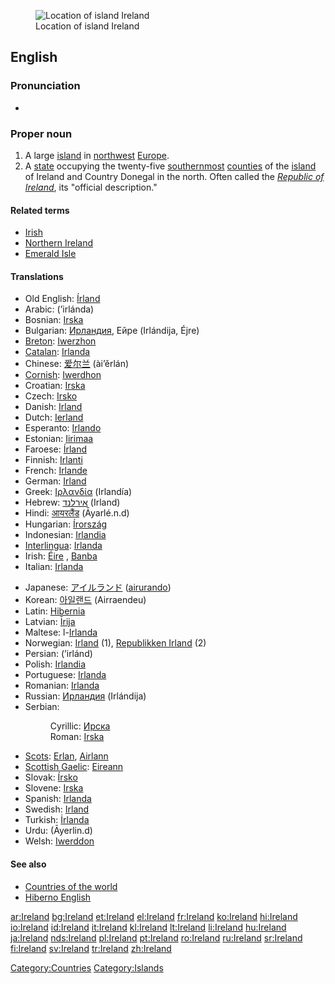 {{wikipedia}}
[[Image:LocationIslandIreland.png|thumbnail|Location of island Ireland]]
==English==

===Pronunciation===
{{rfap}}
*{{IPA|/ˈaɪərlənd/}}

===Proper noun===
{{en-proper noun}}

# A large [[island]] in [[northwest]] [[Europe]].
# A [[state]] occupying the twenty-five [[south]]ernmost [[county|counties]] of the [[island]] of Ireland and Country Donegal in the north. Often called the ''[[Republic of Ireland]]'', its "official description."

====Related terms====
*[[Irish]]
*[[Northern Ireland]]
*[[Emerald Isle]]

====Translations====
{{trans-top|Ireland}}
*Old English: [[Írland]]
*Arabic: {{ARchar|[[ايرلندا]]}} (’irlánda) {{f}}
*Bosnian: [[Irska#Bosnian|Irska]] {{f}}
*Bulgarian: [[Ирландия#Bulgarian|Ирландия]], Ейре (Irlándija, Éjre) {{f}}
*[[Breton]]: [[Iwerzhon]]
*[[Catalan]]: [[Irlanda]] {{f}}
*Chinese: [[爱尔兰]] (ài’ěrlán)
*[[Cornish]]: [[Iwerdhon]]
*Croatian: [[Irska#Croatian|Irska]] {{f}}
*Czech: [[Irsko]]
*Danish: [[Irland]]
*Dutch: [[Ierland]]
*Esperanto: [[Irlando]]
*Estonian: [[Iirimaa]]
*Faroese: [[Írland]]
*Finnish: [[Irlanti]]
*French: [[Irlande]] {{f}}
*German: [[Irland]]
*Greek: [[Ιρλανδία]] (Irlandía) {{f}}
*Hebrew: [[אירלנד]] (Irland)
*Hindi: [[आयरलैंड]] (Āyarlé.n.d)
*Hungarian: [[Írország]]
*Indonesian: [[Irlandia]]
*[[Interlingua]]: [[Irlanda]]
*Irish: [[Éire]] {{f}}, [[Banba]] {{f}}
*Italian: [[Irlanda]] {{f}}
{{trans-mid}}
*Japanese: [[アイルランド]] ([[airurando]])
*Korean: [[아일랜드]] (Airraendeu)
*Latin: [[Hibernia]]
*Latvian: [[Īrija]] {{f}}
*Maltese: l-[[Irlanda]]
*Norwegian: [[Irland]] (1), [[Republikken Irland]] (2)
*Persian: {{FAchar|[[ایرلند]]}} (’irlánd)
*Polish: [[Irlandia]] {{f}}
*Portuguese: [[Irlanda]]
*Romanian: [[Irlanda]] {{f}}
*Russian: [[Ирландия]] (Irlándija) {{f}}
*Serbian:
*:Cyrillic: [[Ирска#Serbian|Ирска]] {{f}}
*:Roman: [[Irska#Serbian|Irska]] {{f}}
*[[Scots]]: [[Erlan]], [[Airlann]]
*[[Scottish Gaelic]]: [[Eireann]] {{f}}
*Slovak: [[Írsko]] {{n}}
*Slovene: [[Irska#Slovene|Irska]] {{f}}
*Spanish: [[Irlanda]] {{f}}
*Swedish: [[Irland]] {{n}}
*Turkish: [[İrlanda]]
*Urdu: {{URchar|[[ائرلینڈ|آئرلینڈ]]}} (Āyerlin.d)
*Welsh: [[Iwerddon]] {{f}}
{{trans-bottom}}

====See also====
*[[Appendix:Countries of the world|Countries of the world]]
*[[Hiberno English]]

[[Category:Countries]]
[[Category:Islands]]

[[ar:Ireland]]
[[bg:Ireland]]
[[et:Ireland]]
[[el:Ireland]]
[[fr:Ireland]]
[[ko:Ireland]]
[[hi:Ireland]]
[[io:Ireland]]
[[id:Ireland]]
[[it:Ireland]]
[[kl:Ireland]]
[[lt:Ireland]]
[[li:Ireland]]
[[hu:Ireland]]
[[ja:Ireland]]
[[nds:Ireland]]
[[pl:Ireland]]
[[pt:Ireland]]
[[ro:Ireland]]
[[ru:Ireland]]
[[sr:Ireland]]
[[fi:Ireland]]
[[sv:Ireland]]
[[tr:Ireland]]
[[zh:Ireland]]